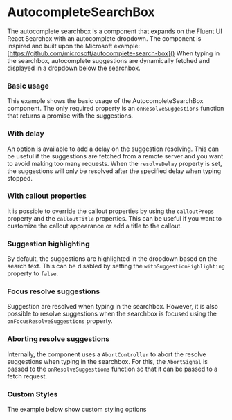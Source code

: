 
<Meta title="Components/AutocompleteSearchBox" component={AutocompleteSearchBox} />

# AutocompleteSearchBox

The autocomplete searchbox is a component that expands on the Fluent UI React Searchox with an autocomplete dropdown.
The component is inspired and built upon the Microsoft example: [https://github.com/microsoft/autocomplete-search-box]()
When typing in the searchbox, autocomplete suggestions are dynamically fetched and displayed in a dropdown below the searchbox.

### Basic usage

This example shows the basic usage of the AutocompleteSearchBox component.
The only required property is an `onResolveSuggestions` function that returns a promise with the suggestions.

<Canvas withToolbar={true}>
	<Story story={stories.Basic} name="Basic usage" />
</Canvas>

### With delay

An option is available to add a delay on the suggestion resolving.
This can be useful if the suggestions are fetched from a remote server and you want to avoid making too many requests.
When the `resolveDelay` property is set, the suggestions will only be resolved after the specified delay when typing stopped.

<Canvas withToolbar={true}>
	<Story story={stories.WithDelay} name="With delay" />
</Canvas>

### With callout properties

It is possible to override the callout properties by using the `calloutProps` property and the `calloutTitle` properties.
This can be useful if you want to customize the callout appearance or add a title to the callout.

<Canvas withToolbar={true}>
	<Story story={stories.WithCalloutProperties} name="With callout properties" />
</Canvas>

### Suggestion highlighting

By default, the suggestions are highlighted in the dropdown based on the search text.
This can be disabled by setting the `withSuggestionHighlighting` property to `false`.

<Canvas withToolbar={true}>
	<Story story={stories.SuggestionHighlighting} name="Suggestion highlighting" />
</Canvas>

### Focus resolve suggestions

Suggestion are resolved when typing in the searchbox.
However, it is also possible to resolve suggestions when the searchbox is focused using the `onFocusResolveSuggestions` property.

<Canvas withToolbar={true}>
	<Story story={stories.FocusResolveSuggestions} name="Focus resolve suggestions" />
</Canvas>

### Aborting resolve suggestions

Internally, the component uses a `AbortController` to abort the resolve suggestions when typing in the searchbox.
For this, the `AbortSignal` is passed to the `onResolveSuggestions` function so that it can be passed to a fetch request.

<Canvas withToolbar={true}>
	<Story story={stories.Aborting} name="Aborting resolve suggestions" />
</Canvas>

### Custom Styles

The example below show custom styling options

<Canvas withToolbar={true}>
	<Story story={stories.CustomStyling} name="Custom Styling" />
</Canvas>
